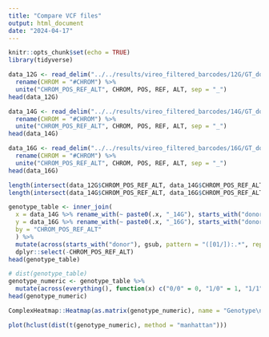```yaml
---
title: "Compare VCF files"
output: html_document
date: "2024-04-17"
---
```


```r
knitr::opts_chunk$set(echo = TRUE)
library(tidyverse)
```

```r
data_12G <- read_delim("../../results/vireo_filtered_barcodes/12G/GT_donors.vireo.vcf.gz", delim = "\t", comment = "##") %>% 
  rename(CHROM = "#CHROM") %>% 
  unite("CHROM_POS_REF_ALT", CHROM, POS, REF, ALT, sep = "_")
head(data_12G)
```

```r
data_14G <- read_delim("../../results/vireo_filtered_barcodes/14G/GT_donors.vireo.vcf.gz", delim = "\t", comment = "##") %>% 
  rename(CHROM = "#CHROM") %>% 
  unite("CHROM_POS_REF_ALT", CHROM, POS, REF, ALT, sep = "_")
head(data_14G)
```

```r
data_16G <- read_delim("../../results/vireo_filtered_barcodes/16G/GT_donors.vireo.vcf.gz", delim = "\t", comment = "##") %>% 
  rename(CHROM = "#CHROM") %>% 
  unite("CHROM_POS_REF_ALT", CHROM, POS, REF, ALT, sep = "_")
head(data_16G)
```

```r
length(intersect(data_12G$CHROM_POS_REF_ALT, data_14G$CHROM_POS_REF_ALT))
length(intersect(data_14G$CHROM_POS_REF_ALT, data_16G$CHROM_POS_REF_ALT))
```

```r
genotype_table <- inner_join(
  x = data_14G %>% rename_with(~ paste0(.x, "_14G"), starts_with("donor")) %>% dplyr::select(CHROM_POS_REF_ALT, starts_with("donor")),
  y = data_16G %>% rename_with(~ paste0(.x, "_16G"), starts_with("donor")) %>% dplyr::select(CHROM_POS_REF_ALT, starts_with("donor")),
  by = "CHROM_POS_REF_ALT"
  ) %>% 
  mutate(across(starts_with("donor"), gsub, pattern = "([01/]):.*", replacement = "\\1")) %>% 
  dplyr::select(-CHROM_POS_REF_ALT)
head(genotype_table)
```

```r
# dist(genotype_table)
genotype_numeric <- genotype_table %>% 
  mutate(across(everything(), function(x) c("0/0" = 0, "1/0" = 1, "1/1" = 2)[x] ))
head(genotype_numeric)
```

```r
ComplexHeatmap::Heatmap(as.matrix(genotype_numeric), name = "Genotype\n0/0:0\n1/0:1\n1/1:2")
```


```r
plot(hclust(dist(t(genotype_numeric), method = "manhattan")))
```

